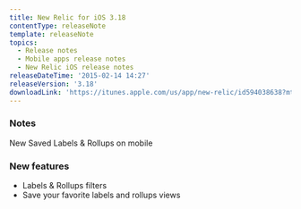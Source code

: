 ```yaml
---
title: New Relic for iOS 3.18
contentType: releaseNote
template: releaseNote
topics:
  - Release notes
  - Mobile apps release notes
  - New Relic iOS release notes
releaseDateTime: '2015-02-14 14:27'
releaseVersion: '3.18'
downloadLink: 'https://itunes.apple.com/us/app/new-relic/id594038638?mt=8'
---
```


### Notes

New Saved Labels & Rollups on mobile

### New features

* Labels & Rollups filters
* Save your favorite labels and rollups views
